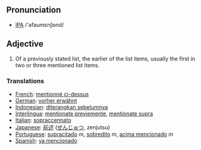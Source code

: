 ==Pronunciation==
* [[IPA]] /'afaumεnʃɒnd/

== Adjective == 
# Of a previously stated list, the earlier of the list items, usually the first in two or three mentioned list items.

=== Translations === 
*[[French]]: [[mentionné ci-dessus]] 
*[[German]]: [[vorher erwähnt]] 
*[[Indonesian]]: [[diterangkan sebelumnya]] 
*[[Interlingua]]: [[mentionate previemente]], [[mentionate supra]]
*[[Italian]]: [[sopraccennato]] 
*[[Japanese]]: [[前述]] ([[ぜんじゅつ]], zenjutsu) 
*[[Portuguese]]: [[supracitado]] ''m'', [[sobredito]] ''m'', [[acima mencionado]] ''m''
*[[Spanish]]: [[ya mencionado]]